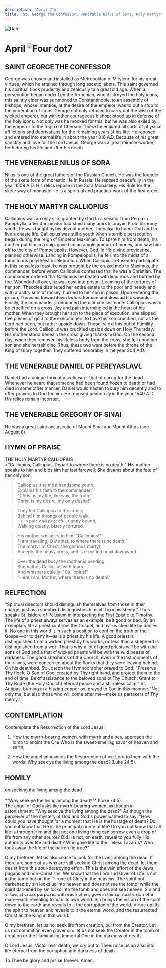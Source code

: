 ```yaml
---
description: 'April 7th'
title: 'St. George the Confessor, Venerable Nilus of Sora, Holy Martyr Calliopius, Venerable Daniel of Pereyaslavl'
---
```


<CustomPaginator />
<RunningHead />

<Image src="/title-imprint.png" height={68} width={50} alt="Date" className="title-imprint"/>

# <div id="date">April <Image className="four-dot" src="/four-dot.png" height={15} width={15} alt="Four dot" />7</div>

## SAINT GEORGE THE CONFESSOR

George was chosen and installed as Metropolitan of Mitylene for his great virtues, which he attained through long ascetic labors. This saint governed his spiritual flock prudently and zealously to a great old age. When a persecution began under Leo the Armenian, who destroyed the holy icons, this saintly elder was summoned to Constantinople, to an assembly of bishops, whose intention, at the desire of the emperor, was to put a stop to the veneration of icons. George not only refused to carry out the wish of the wicked emperor, but with other courageous bishops stood up in defense of the holy icons. Not only was he mocked for this, but he was also exiled by the emperor to the region of Cherson. There he endured all sorts of physical afflictions and deprivations for the remaining years of his life. He reposed and entered into eternal life in about the year 816 A.D. Because of his great sanctity and love for the Lord Jesus, George was a great miracle-worker, both during his life and after his death.

## THE VENERABLE NILUS OF SORA

Nilus is one of the great fathers of the Russian Church. He was the founder of the skete form of monastic life in Russia. He reposed peacefully in the year 1508 A.D. His relics repose in the Sora Monastery. His Rule for the skete way of monastic life is a spiritual and practical work of the first order.

## THE HOLY MARTYR CALLIOPIUS

Calliopius was an only son, granted by God to a senator from Perga in Pamphylia, after the senator had shed many tears in prayer. From his early youth, he was taught by his devout mother, Theoclea, to honor God and to live a chaste life. Calliopius was still a youth when a terrible persecution began during the reign of Emperor Maximian. To spare him from death, his mother put him in a ship, gave him an ample amount of money, and saw him off to the city of Pompeiopolis. However, God, in His divine providence, planned otherwise. Landing in Pompeiopolis, he fell into the midst of a tumultuous polytheistic celebration. When Calliopius refused to participate in this senseless feast, he was brought by the crazed mob to Maximus, the commander, before whom Calliopius confessed that he was a Christian. The commander ordered that Calliopius be beaten with lead rods and burned by fire. Wounded all over, he was cast into prison. Learning of the tortures of her son, Theoclea distributed her entire estate to the poor and needy and, with a paltry sum of money, hurried to her son in prison. Upon entering the prison, Theoclea bowed down before her son and dressed his wounds. Finally, the commander pronounced the ultimate sentence: Calliopius was to be crucified on a cross. Joy and pain intermingled in the heart of his mother. When they brought her son to the place of execution, she slipped five pieces of gold to the executioners to have her son crucified, not as the Lord had been, but rather upside down. Theoclea did this out of humility before the Lord. Calliopius was crucified upside down on Holy Thursday. His mother stood beneath the cross giving thanks to God. On the second day, when they removed his lifeless body from the cross, she fell upon her son and she herself died. Thus, these two went before the throne of the King of Glory together. They suffered honorably in the year 304 A.D.

## THE VENERABLE DANIEL OF PEREYASLAVL

Daniel had a unique form of asceticism—that of caring for the dead. Whenever he heard that someone had been found frozen to death or had died in some other manner, Daniel would hasten to bury him decently and to offer prayers to God for him. He reposed peacefully in the year 1540 A.D. His relics remain incorrupt.

## THE VENERABLE GREGORY OF SINAI

He was a great saint and ascetic of Mount Sinai and Mount Athos (see August 8).


## HYMN OF PRAISE
<div style={{textAlign:'center', color:'crimson', fontWeight:'bold'}}>
THE HOLY MARTYR CALLIOPIUS
</div>
>"Calliopius, Calliopius,  
Depart to where there is no death!"  
His mother speaks to him and bids him her last farewell;  
She dreams about the fate of her only son.  

>Calliopius, the most handsome youth,  
Explains his faith to the commander:  
"Christ is my life, the way, the truth;  
Christ is my desire, my only desire!"  

>They led Calliopius to the cross;  
Behind him throngs of people walk.  
He is pale and peaceful, tightly bound,  
Walking quietly, bitterly tortured.  

>His mother whispers to him: "Calliopius!"  
"I am traveling, O Mother, to where there is no death!"  
The martyr of Christ, the glorious martyr,  
Accepts the heavy cross, and is crucified head downward.  

>Over the dead body the mother is bending.  
She bathes Calliopius with tears  
And whispers quietly: "Calliopius!"  
"Here I am, Mother, where there is no death!"  


## RELFECTION

"Spiritual directors should distinguish themselves from those in their charge, just as a shepherd distinguishes himself from his sheep." Thus speaks St. Isidore of Pelusium in interpreting the First Epistle to Timothy. The life of a priest always serves as an example, be it good or bad. By an exemplary life a priest confirms the Gospel, and by a wicked life he denies it. No one in this world is in such a position to confirm the truth of the Gospel—or to deny it—as is a priest by his life. A good priest is distinguished from a wicked priest by his works, no less than a shepherd is distinguished from a wolf. That is why a lot of good priests will be with the sons of God and a that of wicked priests will be with the wild beasts of darkness. The good shepherds of the Church, even in the last moments of their lives, were concerned about the flocks that they were leaving behind. On his deathbed, St. Joseph the Hymnographer prayed to God: "Preserve Thy flock, O Son of God, created by Thy right hand, and protect them to the end of time. Be of assistance to the beloved sons of Thy Church. Grant to Thy Bride (the Holy Church) eternal peace and a stormless calm." St. Antipas, burning in a blazing copper ox, prayed to God in this manner: "Not only me, but also those who will come after me—make us partakers of Thy mercy."


## CONTEMPLATION
Contemplate the Resurrection of the Lord Jesus:

1. How the myrrh-bearing women, with myrrh and aloes, approach the tomb to anoint the One Who is the sweet-smelling savor of heaven and earth;

2. How the angel announces the Resurrection of our Lord to them with the words: Why seek ye the living among the dead? (Luke 24:5).


## HOMILY
<div style={{textAlign:'center', color:'crimson', fontWeight:'bold'}}>
on seeking the living among the dead
</div><br />
<div style={{textAlign:'right'}}>
*"Why seek ye the living among the dead?"* (Luke 24:5).
</div>
The angel of God asks the myrrh-bearing women, as though in astonishment: "Why seek ye the living among the dead?" As though the perceiver of the mystery of God and God's power wanted to say: "How could you have thought for a moment that He is the hostage of death? Do you not know that He is the principal source of life? Do you not know that all life is through Him and that not one living thing can borrow even a drop of life from any other source? Did He not, on earth, reveal to you fully His authority over life and death? Who gave life to the lifeless Lazarus? Who took away the life of the barren fig tree?"

O my brethren, let us also cease to look for the living among the dead. If there are some of us who are still seeking Christ among the dead, let them desist from this soul-destroying effort. This is the vain effort of the Jews, pagans and non-Christians. We know that the Lord and Giver of Life is not in the tomb but on the Throne of Glory in the heavens. The spirit not darkened by sin looks up into heaven and does not see the tomb; while the spirit darkened by sin looks into the tomb and does not see heaven. Sin and virtue, at cross purposes with each other, govern the spiritual vision of a man—each revealing to man its own world. Sin brings the vision of the spirit down to the earth and reveals to it the corruption of the world. Virtue uplifts the spirit to heaven and reveals to it the eternal world, and the resurrected Christ as the King in that world.

O my brethren, let us not seek life from creation, but from the Creator. Let us not commit an even graver sin: let us not seek the Creator in the tomb of creation or the Illuminating, Immortal One in the darkness of death.

O Lord Jesus, Victor over death, we cry out to Thee: raise us up also into life eternal from the corruption and darkness of death.

To Thee be glory and praise forever. Amen.
